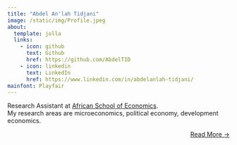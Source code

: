 ```yaml
---
title: "Abdel An'lah Tidjani"
image: /static/img/Profile.jpeg
about:
  template: jolla
  links:
    - icon: github
      text: Github
      href: https://github.com/AbdelTID
    - icon: linkedin
      text: LinkedIn
      href: https://www.linkedin.com/in/abdelanlah-tidjani/
mainfont: Playfair
---
```


Research Assistant at [African School of Economics](https://www.africanschoolofeconomics.com/).<br>
My research areas are microeconomics, political economy, development economics.


::: {style="text-align: right"}
[Read More →](../about)
:::


